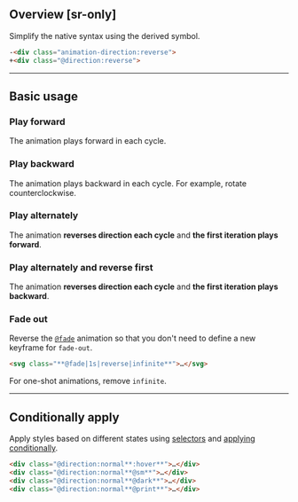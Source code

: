 
## Overview [sr-only]
<Overview/>

Simplify the native syntax using the derived symbol.
```html
-<div class="animation-direction:reverse">
+<div class="@direction:reverse">
```

---

## Basic usage
### Play forward
The animation plays forward in each cycle.
<Basic className="@direction:normal"/>

### Play backward
The animation plays backward in each cycle. For example, rotate counterclockwise.
<Basic className="@direction:reverse"/>

### Play alternately
The animation **reverses direction each cycle** and **the first iteration plays forward**.
<Basic className="@direction:alt"/>

### Play alternately and reverse first
The animation **reverses direction each cycle** and **the first iteration plays backward**.
<Basic className="@direction:alt-reverse"/>

### Fade out
Reverse the [`@fade`](/reference/animation) animation so that you don't need to define a new keyframe for `fade-out`.
<Demo>
    <IconCircle className="app-icon-primary stroke:.5 @fade|1s|reverse|infinite" width="48" height="48" />
</Demo>
```html
<svg class="**@fade|1s|reverse|infinite**">…</svg>
```
For one-shot animations, remove `infinite`.

---

## Conditionally apply
Apply styles based on different states using [selectors](/guide/state-selectors) and [applying conditionally](/guide/applying-conditionally).
```html
<div class="@direction:normal**:hover**">…</div>
<div class="@direction:normal**@sm**">…</div>
<div class="@direction:normal**@dark**">…</div>
<div class="@direction:normal**@print**">…</div>
```

